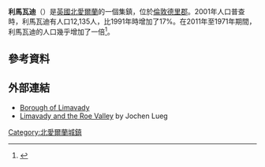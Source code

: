 '''利馬瓦迪'''（{{lang-en|Limavady}}）是[[英國|英國]][[北愛爾蘭|北愛爾蘭]]的一個集鎮，位於[[倫敦德里郡|倫敦德里郡]]。2001年人口普查時，利馬瓦迪有人口12,135人，比1991年時增加了17%。在2011年至1971年期間，利馬瓦迪的人口幾乎增加了一倍<ref name="PS">{{cite web | title=Limavady | work=Planning Service – Draft Northern Area Plan 2016 | url=http://www.planningni.gov.uk/AreaPlans_Policy/Plans/Northern/draft_plan/Volume2/Part6/Limavady/DevelopmentContext&Strategy.htm | accessdate=15 July 2008 }}{{Dead link}}</ref>。
==參考資料==
{{reflist}}
{{Commons category|Towns and villages in County Londonderry}}
==外部連結==
*[http://www.limavady.gov.uk/ Borough of Limavady] {{Wayback|url=http://www.limavady.gov.uk/ |date=20201123162227 }}
*[http://www.roevalley.com/ Limavady and the Roe Valley] {{Wayback|url=http://www.roevalley.com/ |date=20030513190351 }} by Jochen Lueg
[[Category:北愛爾蘭城鎮|Category:北愛爾蘭城鎮]]